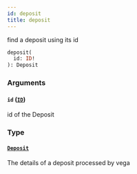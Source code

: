 ```yaml
---
id: deposit
title: deposit
---
```



find a deposit using its id

```graphql
deposit(
  id: ID!
): Deposit
```


### Arguments

#### `id` ([`ID`](/docs/v0.47/graphql/scalars/id))

id of the Deposit


### Type

#### [`Deposit`](/docs/v0.47/graphql/objects/deposit) 

The details of a deposit processed by vega




